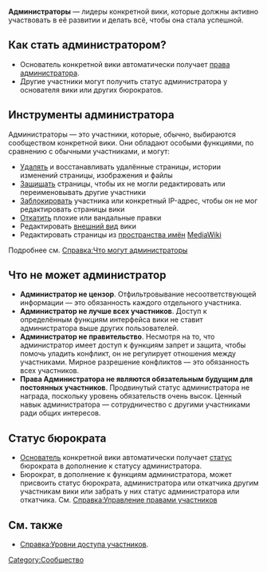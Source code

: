 '''Администраторы''' — лидеры конкретной вики, которые должны активно участвовать в её развитии и делать всё, чтобы она стала успешной.

== Как стать администратором? ==
* Основатель конкретной вики автоматически получает [[Справка:Уровни доступа участников|права администратора]].
* Другие участники могут получить статус администратора у основателя вики или других бюрократов.

== Инструменты администратора ==
Администраторы — это участники, которые, обычно, выбираются сообществом конкретной вики. Они обладают особыми функциями, по сравнению с обычными участниками, и могут:
* [[Справка:Удаление|Удалять]] и восстанавливать удалённые страницы, истории изменений страницы, изображения и файлы
* [[Справка:Защита страниц|Защищать]] страницы, чтобы их не могли редактировать или переименовывать другие участники
* [[Справка:Блокирование|Заблокировать]] участника или конкретный IP-адрес, чтобы он не мог редактировать страницы вики
* [[Справка:Отмена и откат правок|Откатить]] плохие или вандальные правки
* Редактировать [[Справка:Конструктор тем|внешний вид]] вики
* Редактировать страницы из [[Справка:Пространства имён|пространства имён]] [[Справка:MediaWiki|MediaWiki]]

Подробнее см. [[Справка:Что могут администраторы]]

== Что не может администратор ==
* '''Администратор не цензор'''. Отфильтровывание несоответствующей информации — это обязанность каждого отдельного участника.
* '''Администратор не лучше всех участников'''. Доступ к определённым функциям интерфейса вики не ставит администратора выше других пользователей. 
* '''Администратор не правительство'''. Несмотря на то, что администратор имеет доступ к функциям запрет и защита, чтобы помочь уладить конфликт, он не регулирует отношения между участниками. Мирное разрешение конфликтов — это обязанность всех участников.
* '''Права Администратора не являются обязательным будущим для постоянных участников'''. Продвинутый статус администратора не награда, поскольку уровень обязательств очень высок. Ценный навык администратора — сотрудничество с другими участниками ради общих интересов.

== Статус бюрократа ==
* [[Справка:Основатели|Основатель]] конкретной вики автоматически получает [[Справка:Уровни доступа участников|статус]] бюрократа в дополнение к статусу администратора.
* Бюрократ, в дополнение к функциям администратора, может присвоить статус бюрократа, администратора или откатчика другим участникам вики или забрать у них статус администратора или откатчика. См. [[Справка:Управление правами участников]]

== См. также ==
* [[Справка:Уровни доступа участников]].

[[Category:Сообщество]]